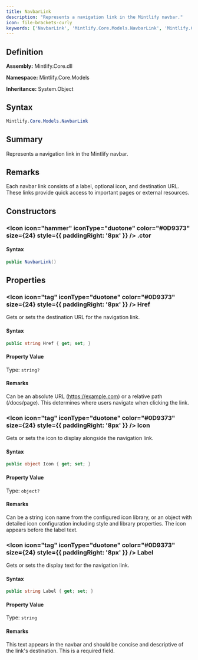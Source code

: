 ```yaml
---
title: NavbarLink
description: "Represents a navigation link in the Mintlify navbar."
icon: file-brackets-curly
keywords: ['NavbarLink', 'Mintlify.Core.Models.NavbarLink', 'Mintlify.Core.Models', 'class', 'System.Object']
---
```


## Definition

**Assembly:** Mintlify.Core.dll

**Namespace:** Mintlify.Core.Models

**Inheritance:** System.Object

## Syntax

```csharp
Mintlify.Core.Models.NavbarLink
```

## Summary

Represents a navigation link in the Mintlify navbar.

## Remarks

Each navbar link consists of a label, optional icon, and destination URL.
            These links provide quick access to important pages or external resources.

## Constructors

### <Icon icon="hammer" iconType="duotone" color="#0D9373" size={24} style={{ paddingRight: '8px' }} />  .ctor

#### Syntax

```csharp
public NavbarLink()
```

## Properties

### <Icon icon="tag" iconType="duotone" color="#0D9373" size={24} style={{ paddingRight: '8px' }} />  Href

Gets or sets the destination URL for the navigation link.

#### Syntax

```csharp
public string Href { get; set; }
```

#### Property Value

Type: `string?`

#### Remarks

Can be an absolute URL (https://example.com) or a relative path (/docs/page).
            This determines where users navigate when clicking the link.

### <Icon icon="tag" iconType="duotone" color="#0D9373" size={24} style={{ paddingRight: '8px' }} />  Icon

Gets or sets the icon to display alongside the navigation link.

#### Syntax

```csharp
public object Icon { get; set; }
```

#### Property Value

Type: `object?`

#### Remarks

Can be a string icon name from the configured icon library, or an object
            with detailed icon configuration including style and library properties.
            The icon appears before the label text.

### <Icon icon="tag" iconType="duotone" color="#0D9373" size={24} style={{ paddingRight: '8px' }} />  Label

Gets or sets the display text for the navigation link.

#### Syntax

```csharp
public string Label { get; set; }
```

#### Property Value

Type: `string`

#### Remarks

This text appears in the navbar and should be concise and descriptive
            of the link's destination. This is a required field.

